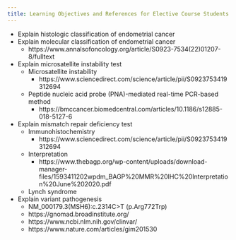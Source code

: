 ```yaml
---
title: Learning Objectives and References for Elective Course Students
---
```


* Explain histologic classification of endometrial cancer
* Explain molecular classification of endometrial cancer
  + https://www.annalsofoncology.org/article/S0923-7534(22)01207-8/fulltext
* Explain microsatellite instability test
  + Microsatellite instability
    - https://www.sciencedirect.com/science/article/pii/S0923753419312694
  + Peptide nucleic acid probe (PNA)-mediated real-time PCR-based method
    - https://bmccancer.biomedcentral.com/articles/10.1186/s12885-018-5127-6
* Explain mismatch repair deficiency test
  + Immunohistochemistry
    - https://www.sciencedirect.com/science/article/pii/S0923753419312694
  + Interpretation
    - https://www.thebagp.org/wp-content/uploads/download-manager-files/1593411202wpdm_BAGP%20MMR%20IHC%20Interpretation%20June%202020.pdf
  + Lynch syndrome
* Explain variant pathogenesis 
  + NM_000179.3(MSH6):c.2314C>T (p.Arg772Trp)
  + https://gnomad.broadinstitute.org/
  + https://www.ncbi.nlm.nih.gov/clinvar/
  + https://www.nature.com/articles/gim201530
